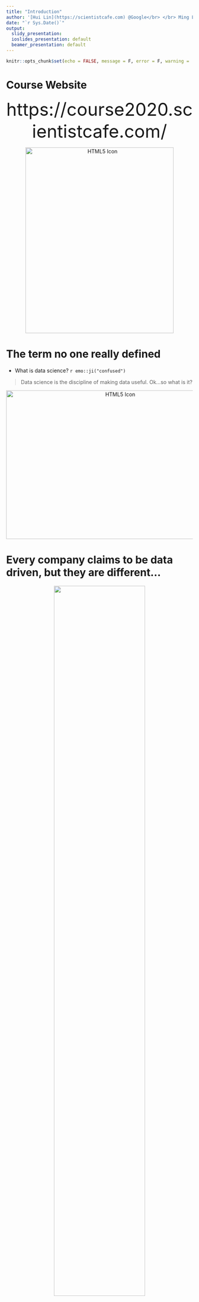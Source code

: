 ```yaml
---
title: "Introduction"
author: '[Hui Lin](https://scientistcafe.com) @Google</br> </br> Ming Li @Amazon'
date: "`r Sys.Date()`"
output:
  slidy_presentation:
  ioslides_presentation: default
  beamer_presentation: default
---
```


```r
knitr::opts_chunk$set(echo = FALSE, message = F, error = F, warning =  F)
```

# Course Website

<center>
<font size = "10">
https://course2020.scientistcafe.com/
</font>

<img src="https://media.giphy.com/media/Tjjr8OXolrue0evTMx/giphy.gif" alt="HTML5 Icon" style="width:400px; height:500px;">

</center>


# The term no one really defined

- What is data science? `r emo::ji("confused")`

> Data science is the discipline of making data useful.  Ok...so what is it? 

<center>
<img src="https://media.giphy.com/media/PkVHsFmmLeBfa/giphy.gif" alt="HTML5 Icon" style="width:600px;height:400px;">
</center>

# Every company claims to be data driven, but they are different...

<center>
![](images/company1.png){width=70%}
</center>

# Every company claims to be data driven, but they are different...

Excerpt from [How Airbnb Democratizes Data Science With Data University](https://medium.com/airbnb-engineering/how-airbnb-democratizes-data-science-with-data-university-3eccc71e073a): 

<center>
![](images/company2.png){width=50%}
</center>

# Three tracks of data science

- Engineering (infrastructure and production): the process of making everything else possible 

- Analysis: the process of turning raw information into insights in a fast way

- Modeling/Inference: the process of diving deeper into the data to discover the pattern we don't easily see


(It is a group work from https://github.com/brohrer/academic_advisory/blob/master/authors.md !)

# Engineering

(1) Data environment: data storage, Kafka platform, Hadoop and Spark cluster etc.

(2) Data management:  parsing the logs, web scraping, API queries, and interrogating data streams. 

(3) Production: integrate model and analysis into the production system


# Analysis

(1) Domain knowledge

(2) Exploratory analysis

(3) Story telling

# Modeling

**Problem to solve**:

- Prediction/classification: image recognition, machine translation, spam/not_spam

- Explanation: customer segmentation, feature prioritization

- Causal inference: vaccine effectiveness, policy change

`r emo::ji("key")` **Questions**

- Do we want to intervene? 

- Is the cost of an error too high?

- Does the problem have a simple objective?

# `r emo::ji("bulb")` Waffle Houses and Divorce Rate

- An example from [Statistical Rethinking](https://xcelab.net/rm/statistical-rethinking/)
- You can get the data [here](https://raw.githubusercontent.com/pymc-devs/resources/master/Rethinking/Data/WaffleDivorce.csv)

```r
library(dplyr)
library(rethinking)
data(WaffleDivorce)

d <- WaffleDivorce 
d = d %>% select(Location, WaffleHouses, South, MedianAgeMarriage, Marriage, Divorce) 
head(d)
```

# `r emo::ji("bulb")` Waffle Houses and Divorce Rate

```r
library(corrplot)
correlation = cor(d %>% select(-Location))
corrplot.mixed(correlation, order = "hclust", tl.pos = "lt", 
    upper = "ellipse")
```


# `r emo::ji("bulb")` Waffle Houses and Divorce Rate


```r
library(dagitty)
dag <- dagitty( "dag {
    South -> WaffleHouses
    South -> MedianAgeMarriage
    MedianAgeMarriage -> Divorce
    MedianAgeMarriage -> Marriage
    Marriage -> Divorce
}")
plot(graphLayout(dag))
```


# Modeling

![](images/bread.png){width=80%}

# General Process of Modeling/Analytics

![](http://scientistcafe.com/book/Figure/GeneralProcessEN.png){width=100%}

# Some confusions and more to come

- **Data infrastructure engineer**: _Go,Python, AWS/Google Cloud/Azure, logstash, Kafka, and Hadoop_
- **Data engineer**: _spark/scala, python, SQL, AWS/Google Cloud/Azure, Data modeling_
- **BI engineer**: _Tableau/looker/Mode etc, data visulization, SQL, Python_ 
- **Data analyst**: _SQL, basic statistics, data visualization_
- **Data scientist**: _R/Python, SQL, basic + applied statistics, data visualization, experimental design_
- **Research scientist**: _R/Python, advanced statistics + experimental design, ML, research background, publications, conference contributions, algorithms _
- **Applied scientist**: _Similar to research scientist, ML algorithm design, often with an expectation of basic software engineering skills_
- **Machine Learning Engineer**: _More advanced software engineering skillset, algorithms, machine learning algorithm design, system design_
- ...

# Three tracks of data science

<img src="images/tracks.PNG" alt="HTML5 Icon" style="width:950px;height:550px;">

# Three tracks of data science

<img src="images/tracks2.PNG" alt="HTML5 Icon" style="width:950px;height:550px;">

# Three tracks of data science

<img src="images/tracks3.PNG" alt="HTML5 Icon" style="width:950px;height:550px;">

# Types of Questions (Modeling/Analytics)

- Comparison: 
    - Are males more inclined to buy our products than females?
    - Are there any differences in customer satisfaction in different business districts?
    - Do soybean carrying a particular gene have higher oil content?

- Description:
    - Is the distribution of annual income normal?
    - Are there outliers?
    - What are the means of different customer segments?

- Clustering:
    - Which customers have similar product preference? 
    - Which printer performs similar pattern to the broken ones?
    - How many different themes are there in the corpus?

# Types of Questions (Modeling/Analytics)

- Classification:
    - Who is more likely to buy our product?
    - Is the borrower going to pay back?
    - Is it a spam?

- Regression:
    - What will be the temperature tomorrow?
    - What is the projected net income for the next season?
    - How much inventory should we have? 

# Data Science Types v.s Needs

<img src="images/ds_types.PNG" alt="HTML5 Icon" style="width:1000px;height:500px;">

# Data Flow

<img src="images/dbms.PNG" alt="HTML5 Icon" style="width:1000px;height:500px;">

# Data Science Roles

<center>
![](images/dsrole.png){width=70%}
</center>


